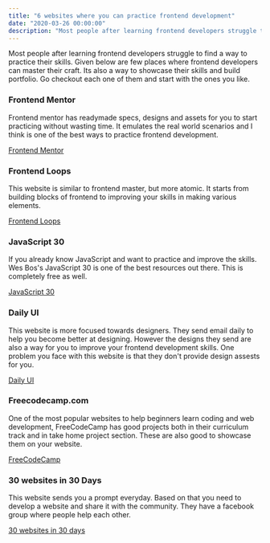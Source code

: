 ```yaml
---
title: "6 websites where you can practice frontend development"
date: "2020-03-26 00:00:00"
description: "Most people after learning frontend developers struggle to find a way to practice their skills. Given below are few places where frontend developers can master their craft."
---
```



Most people after learning frontend developers struggle to find a way to
practice their skills. Given below are few places where frontend developers can
master their craft. Its also a way to showcase their skills and build portfolio.
Go checkout each one of them and start with the ones you like.

### Frontend Mentor

Frontend mentor has readymade specs, designs and assets for you to start
practicing without wasting time. It emulates the real world scenarios and I
think is one of the best ways to practice frontend development.

[Frontend Mentor](https://www.frontendmentor.io/)

### Frontend Loops

This website is similar to frontend master, but more atomic. It starts from
building blocks of frontend to improving your skills in making various elements.

[Frontend Loops](https://frontloops.io/)

### JavaScript 30

If you already know JavaScript and want to practice and improve the skills. Wes
Bos's JavaScript 30 is one of the best resources out there. This is completely
free as well.

[JavaScript 30](https://javascript30.com/)

### Daily UI

This website is more focused towards designers. They send email daily to help
you become better at designing. However the designs they send are also a way for
you to improve your frontend development skills. One problem you face with this
website is that they don't provide design assests for you.

[Daily UI](http://www.dailyui.co/)

### Freecodecamp.com

One of the most popular websites to help beginners learn coding and web
development, FreeCodeCamp has good projects both in their curriculum track and
in take home project section. These are also good to showcase them on your
website.

[FreeCodeCamp](https://www.freecodecamp.org/)

### 30 websites in 30 Days

This website sends you a prompt everyday. Based on that you need to develop a
website and share it with the community. They have a facebook group where people
help each other.

[30 websites in 30 days](http://www.subscribepage.com/30days30sites)
